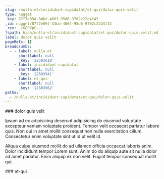 ```yaml
---
slug: /nulla-et/incididunt-cupidatat/et-qui/dolor-quis-velit
type: nugget
_key: 87f7e894-34bd-466f-95d6-9702c22d4f43
_id: nugget/87f7e894-34bd-466f-95d6-9702c22d4f43
_rev: _iKEPVpC---
fspath: blah/nulla-et/incididunt-cupidatat/et-qui/dolor-quis-velit.md
label: dolor quis velit
pageRefs: {}
breadcrumbs:
  - - label: nulla-et
      shortlabel: null
      _key: '12503610'
    - label: incididunt-cupidatat
      shortlabel: null
      _key: '12503941'
    - label: et-qui
      shortlabel: null
      _key: '12503962'
paths:
  - /nulla-et/incididunt-cupidatat/et-qui/dolor-quis-velit
---
```


<NuggetArea>
<Nugget slug="/nulla-et/incididunt-cupidatat/et-qui/dolor-quis-velit" type="nugget" _key="87f7e894-34bd-466f-95d6-9702c22d4f43" _id="nugget/87f7e894-34bd-466f-95d6-9702c22d4f43" _rev="_iKEPVpC---" fspath="blah/nulla-et/incididunt-cupidatat/et-qui/dolor-quis-velit.md" label="dolor quis velit" paths="/nulla-et/incididunt-cupidatat/et-qui/dolor-quis-velit">
<NuggetBody>
### dolor quis velit

Ipsum ad ex adipisicing deserunt adipisicing do eiusmod voluptate excepteur veniam voluptate proident. Tempor velit occaecat pariatur labore quis. Non qui in amet mollit consequat non nulla exercitation cillum. Consectetur enim voluptate sint ut id ut velit id.

Aliqua culpa eiusmod mollit do ad ullamco officia occaecat laboris anim. Dolor incididunt tempor Lorem sunt. Anim do do aliquip aute sit nulla dolor ad amet pariatur. Enim aliquip ex non velit. Fugiat tempor consequat mollit qui.

</NuggetBody>
<Breadcrumbs>
<Crumbs>
<Crumb _key="12503610" label="nulla-et" /><Crumb _key="12503941" label="incididunt-cupidatat" /><Crumb _key="12503962" label="et-qui" />
</Crumbs>
</Breadcrumbs>
</Nugget>

<NuggetsInbound>
</NuggetsInbound>
<NuggetsOutbound>
</NuggetsOutbound>
</NuggetArea>
<PassagesInbound>
<Passage direction="inbound" type="passage" _key="12503962" _id="passage/12503962" _rev="_iKEPVp----" label="et-qui" passage="et-qui" fspath="blah/nulla-et/incididunt-cupidatat/et-qui" paths="/nulla-et/incididunt-cupidatat/et-qui" slug="/nulla-et/incididunt-cupidatat/et-qui">
<NuggetBody>
### et-qui

</NuggetBody>
<Breadcrumbs>
<Crumbs>
<Crumb _key="12503610" label="nulla-et" /><Crumb _key="12503941" label="incididunt-cupidatat" />
</Crumbs>
</Breadcrumbs>
</Passage>

</PassagesInbound>
<PassagesOutbound>
</PassagesOutbound>